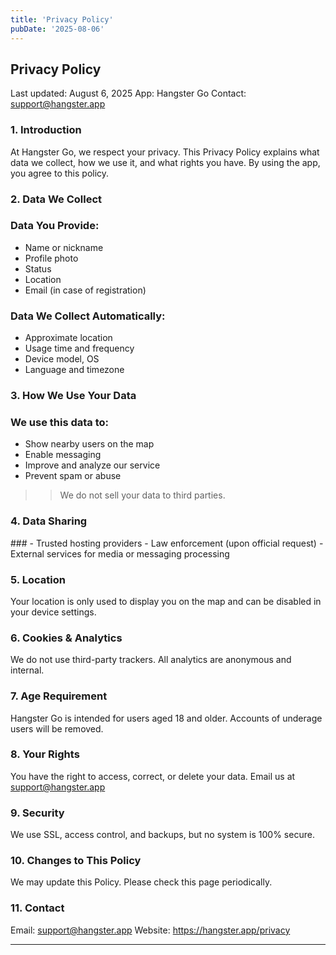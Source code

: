 ```yaml
---
title: 'Privacy Policy'
pubDate: '2025-08-06'
---
```


<h2> Privacy Policy</h2>

Last updated: August 6, 2025
App: Hangster Go
Contact: support@hangster.app
<h3> 1. Introduction </h3>

At Hangster Go, we respect your privacy. This Privacy Policy explains what data we collect, how we use it, and what rights you have. By using the app, you agree to this policy.

<h3> 2. Data We Collect </h3>

 ### **Data You Provide:**

   - Name or nickname
   - Profile photo
   - Status
   - Location
   - Email (in case of registration)

### **Data We Collect Automatically:**

   - Approximate location
   - Usage time and frequency
   - Device model, OS
   - Language and timezone

<h3> 3. How We Use Your Data </h3>

### **We use this data to:**

   - Show nearby users on the map
   - Enable messaging
   - Improve and analyze our service
   - Prevent spam or abuse

>> We do not sell your data to third parties.

<h3>  4. Data Sharing </h3>
###
   - Trusted hosting providers
   - Law enforcement (upon official request)
    - External services for media or messaging processing

<h3> 5. Location </h3>

Your location is only used to display you on the map and can be disabled in your device settings.

<h3> 6. Cookies & Analytics </h3>

We do not use third-party trackers. All analytics are anonymous and internal.

<h3> 7. Age Requirement </h3>

Hangster Go is intended for users aged 18 and older. Accounts of underage users will be removed.

<h3> 8. Your Rights </h3>

You have the right to access, correct, or delete your data. Email us at support@hangster.app

<h3> 9. Security </h3>

We use SSL, access control, and backups, but no system is 100% secure.

<h3> 10. Changes to This Policy </h3>

We may update this Policy. Please check this page periodically.

<h3> 11. Contact </h3>

Email: support@hangster.app
Website: https://hangster.app/privacy

---


